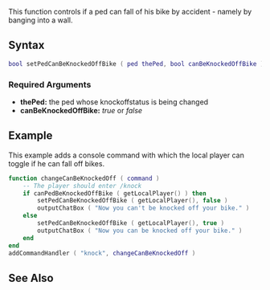 
{{Client function}}
This function controls if a ped can fall of his bike by accident - namely by banging into a wall.

==Syntax== 
<syntaxhighlight lang="lua">
bool setPedCanBeKnockedOffBike ( ped thePed, bool canBeKnockedOffBike )         
</syntaxhighlight> 

{{OOP||[[/ped.md|ped]]:setCanBeKnockedOffBike||canPedBeKnockedOffBike}}

===Required Arguments=== 
*'''thePed:''' the ped whose knockoffstatus is being changed
*'''canBeKnockedOffBike:''' ''true'' or ''false''

==Example== 
This example adds a console command with which the local player can toggle if he can fall off bikes.

<syntaxhighlight lang="lua">
function changeCanBeKnockedOff ( command )
    -- The player should enter /knock
    if canPedBeKnockedOffBike ( getLocalPlayer() ) then
        setPedCanBeKnockedOffBike ( getLocalPlayer(), false )
        outputChatBox ( "Now you can't be knocked off your bike." )
    else
        setPedCanBeKnockedOffBike ( getLocalPlayer(), true )
        outputChatBox ( "Now you can be knocked off your bike." )
    end
end
addCommandHandler ( "knock", changeCanBeKnockedOff )
</syntaxhighlight>

==See Also==
{{Client_ped_functions}}
